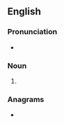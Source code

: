 {{also|Elks}}
==English==

===Pronunciation===
* {{IPA|en|/ɛlks/}}

===Noun===
{{head|en|noun form}}

# {{plural of|en|elk}}

===Anagrams===
* {{anagrams|en|a=ekls|Kels|Selk|leks|lesk}}